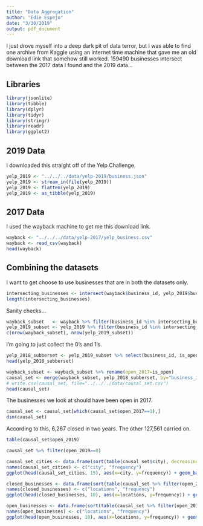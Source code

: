```yaml
---
title: "Data Aggregation"
author: "Edie Espejo"
date: "3/30/2019"
output: pdf_document
---
```


I just drove myself into a deep dark pit of data terror, but I was able to find one archive from Kaggle using an internet time machine that gave me an old download link that somehow still worked. 159490 businesses intersect between the 2017 data I found and the 2019 data…

## Libraries
```r
library(jsonlite)
library(tibble)
library(dplyr)
library(tidyr)
library(stringr)
library(readr)
library(ggplot2)
```


## 2019 Data
I downloaded this straight off of the Yelp Challenge.

```r
yelp_2019 <- "../../../data/yelp-2019/business.json"
yelp_2019 <- stream_in(file(yelp_2019))
yelp_2019 <- flatten(yelp_2019)
yelp_2019 <- as_tibble(yelp_2019)
```

## 2017 Data
I used the wayback machine to get me this download link.

```r
wayback <- "../../../data/yelp-2017/yelp_business.csv"
wayback <- read_csv(wayback)
head(wayback)
```


## Combining the datasets
I want to get choose to use businesses that are in both the datasets only.

```r
intersecting_businesses <- intersect(wayback$business_id, yelp_2019$business_id)
length(intersecting_businesses)
```

Sanity checks... 

```r
wayback_subset   <- wayback %>% filter(business_id %in% intersecting_businesses)
yelp_2019_subset <- yelp_2019 %>% filter(business_id %in% intersecting_businesses)
c(nrow(wayback_subset), nrow(yelp_2019_subset))
```

I'm going to just collect the 0's and 1's.

```r
yelp_2018_subberset <- yelp_2019_subset %>% select(business_id, is_open) %>% rename(open_2019=is_open)
head(yelp_2018_subberset)
```

```r
wayback_subset <- wayback_subset %>% rename(open_2017=is_open)
causal_set <- merge(wayback_subset, yelp_2018_subberset, by="business_id")
# write.csv(causal_set, file="../../../data/causal_set.csv")
head(causal_set)
```

The businesses we look at should have been open in 2017.

```r
causal_set <- causal_set[which(causal_set$open_2017==1),]
dim(causal_set)
```

According to this, 6,267 closed in two years. The other 127,561 carried on.

```r
table(causal_set$open_2019)
```

```r
causal_set %>% filter(open_2019==0)
```

```r
causal_set_cities <- data.frame(sort(table(causal_set$city), decreasing=TRUE))
names(causal_set_cities) <- c("city", "frequency")
ggplot(head(causal_set_cities, 15), aes(x=city, y=frequency)) + geom_bar(stat="identity") + theme(axis.text.x = element_text(angle = 40, hjust = 1)) + ggtitle("Cities in the dataset")
```


```r
closed_businesses <- data.frame(sort(table(causal_set %>% filter(open_2019==0) %>% pull(city)), decreasing=TRUE))
names(closed_businesses) <- c("locations", "frequency")
ggplot(head(closed_businesses, 10), aes(x=locations, y=frequency)) + geom_bar(stat="identity") + theme(axis.text.x = element_text(angle = 40, hjust = 1)) + ggtitle("Areas with Closed Businesses")
```


```r
open_businesses <- data.frame(sort(table(causal_set %>% filter(open_2019==1) %>% pull(city)), decreasing=TRUE))
names(open_businesses) <- c("locations", "frequency")
ggplot(head(open_businesses, 10), aes(x=locations, y=frequency)) + geom_bar(stat="identity") + theme(axis.text.x = element_text(angle = 40, hjust = 1)) + ggtitle("Areas with Open Businesses")
```